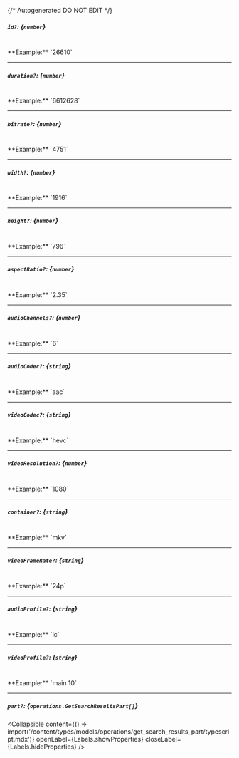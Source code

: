 {/* Autogenerated DO NOT EDIT  */}

##### `id?`: *{`number`}*
<br/>
**Example:** `26610`

---
##### `duration?`: *{`number`}*
<br/>
**Example:** `6612628`

---
##### `bitrate?`: *{`number`}*
<br/>
**Example:** `4751`

---
##### `width?`: *{`number`}*
<br/>
**Example:** `1916`

---
##### `height?`: *{`number`}*
<br/>
**Example:** `796`

---
##### `aspectRatio?`: *{`number`}*
<br/>
**Example:** `2.35`

---
##### `audioChannels?`: *{`number`}*
<br/>
**Example:** `6`

---
##### `audioCodec?`: *{`string`}*
<br/>
**Example:** `aac`

---
##### `videoCodec?`: *{`string`}*
<br/>
**Example:** `hevc`

---
##### `videoResolution?`: *{`number`}*
<br/>
**Example:** `1080`

---
##### `container?`: *{`string`}*
<br/>
**Example:** `mkv`

---
##### `videoFrameRate?`: *{`string`}*
<br/>
**Example:** `24p`

---
##### `audioProfile?`: *{`string`}*
<br/>
**Example:** `lc`

---
##### `videoProfile?`: *{`string`}*
<br/>
**Example:** `main 10`

---
##### `part?`: *{`operations.GetSearchResultsPart[]`}*

<Collapsible content={() => import('/content/types/models/operations/get_search_results_part/typescript.mdx')} openLabel={Labels.showProperties} closeLabel={Labels.hideProperties} />



